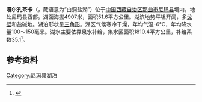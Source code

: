 {{ViewTibetanScript}}
{{Infobox_lake
 |湖泊名稱 =嘎尔孔茶卡
 |湖泊照片 = 
 |湖泊照片標題 = 
 |測深圖 =
 |測深圖標題 =
 |湖泊所在地 = [[中国|中国]][[西藏|西藏]]
 |座標 = {{coord |33|58|N|86|28|E|display=inline,title|scale:500000_type:waterbody_region:CN}}
 |湖泊類別 = [[咸水湖|咸水湖]]
 |流入 =[[双泉河|双泉河]]等
 |流出 = 
 |集水區面積 =1810.4平方公里
 |集水區國家 =
 |湖泊長度 =11公里
 |湖泊闊度 = 最大8.6公里<br />平均4.69公里
 |湖泊面積 =51.6平方公里
 |平均深度 = 
 |最深深度 = 
 |水體體積 = 
 |湖水停留時間 =
 |湖岸線長度 =
 |海拔高度 = 4907米
 |湖中島嶼 =
 |湖邊城鎮 =
}}
{{Location map
 |China Tibet
 |mark=<!--dot-->Blue pog.svg
 |lat_deg=33|lat_min=58|lat_sec =
 |lon_deg=86|lon_min=28|lon_sec =
 |caption=嘎尔孔茶卡在[[西藏|西藏]]的位置。
 |position=right
 |width=350
 |float=right
}}
'''嘎尔孔茶卡'''（{{bo|z=དཀར་ཁུང་ཚྭ་ཁ|w=dkar khung tshwa kha|t=Karkhung Tsakha}}，藏语意为“白洞盐湖”）位于[[中国|中国]][[西藏自治区|西藏自治区]][[那曲市|那曲市]][[尼玛县|尼玛县]]境内，地处尼玛县西部。湖面海拔4907米，面积51.6平方公里。湖滨地势平坦开阔，多[[戈壁|戈壁]]和盐碱地。湖泊形状呈[[三角形|三角形]]。湖区气候寒冷干燥，年均气温-6℃，年均降水量100～150毫米。湖水主要依靠泉水补给，集水区面积1810.4平方公里，补给系数35.1<ref>{{cite book zh |author=王苏民 窦鸿身 |title=中国湖泊志 |format=M |edition=1 |location=北京 |publisher=科学出版社 |date=1998|pages=432|id= ISBN 7-03-006706-1}}</ref>。
==参考资料==
{{reflist}}

[[Category:尼玛县湖泊|Category:尼玛县湖泊]]